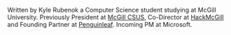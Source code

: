 Written by Kyle Rubenok a Computer Science student studying at McGill University. Previously President at [McGill CSUS](https://mcgill-csus.ca), Co-Director at [HackMcGill](https://hackmcgill.ca) and Founding Partner at [Penguinleaf](https://www.penguinleaf.com). Incoming PM at Microsoft.